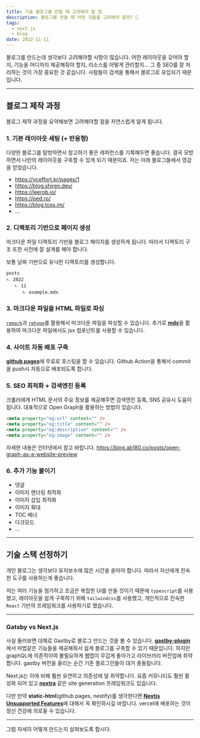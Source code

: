 ```yaml
---
title: 기술 블로그를 만들 때 고려해야 할 점
description: 블로그를 만들 때 어떤 것들을 고려해야 할까? 🤔
tags:
  - next.js
  - blog
date: 2022-11-11
---
```


블로그를 만드는데 생각보다 고려해야할 사항이 많습니다.
어떤 레이아웃을 갖어야 할지, 기능을 어디까지 제공해줘야 할지, 리소스를 어떻게 관리할지...
그 중 SEO를 잘 처리하는 것이 가장 중요한 것 같습니다. 사람들이 검색을 통해서 블로그로 유입되기 때문입니다.

---

## 블로그 제작 과정

블로그 제작 과정을 요약해보면 고려해야할 점을 자연스럽게 알게 됩니다.

### 1. 기본 레이아웃 세팅 (+ 반응형)

다양한 블로그를 탐방하면서 참고하기 좋은 레퍼런스를 기록해두면 좋습니다.
결국 모방하면서 나만의 레이아웃을 구축할 수 있게 되기 때문이죠.
저는 아래 블로그들에서 영감을 얻었습니다.

- https://yceffort.kr/pages/1
- https://blog.shiren.dev/
- https://leerob.io/
- https://ped.ro/
- https://blog.toss.im/
- ...

### 2. 디랙토리 기반으로 페이지 생성

마크다운 파일 디랙토리 기반을 블로그 페이지를 생성하게 됩니다.
따라서 디랙토리 구조 또한 사전에 잘 설계를 해야 합니다.

보통 날짜 기반으로 유닉한 디랙토리를 생성합니다.

```:/2022/11/example
posts
ㄴ 2022
   ㄴ 11
      ㄴ example.mdx
```

### 3. 마크다운 파일을 HTML 파일로 파싱

[`remark`](https://github.com/remarkjs/remark/blob/main/doc/plugins.md)과 [`rehype`](https://github.com/rehypejs/rehype/blob/main/doc/plugins.md)를 활용해서 마크다운 파일을 파싱할 수 있습니다.
추가로 [**mdx**](https://mdxjs.com/)을 활용하여 마크다운 파일에서도 jsx 컴포넌트를 사용할 수 있습니다.

### 4. 사이트 자동 배포 구축

[**github pages**](https://pages.github.com/)에 무료로 호스팅을 할 수 있습니다.
Github Action을 통해서 commit을 push시 자동으로 배포되도록 합니다.

### 5. SEO 최적화 + 검색엔진 등록

크롤러에게 HTML 문서의 주요 정보를 제공해주면 검색엔진 등록, SNS 공유시 도움이 됩니다.
대표적으로 Open Graph을 활용하는 방법이 있습니다.

```html
<meta property="og:url" content="" />
<meta property="og:title" content="" />
<meta property="og:description" content="" />
<meta property="og:image" content="" />
```

자세한 내용은 인터넷에서 참고 바랍니다.
https://blog.ab180.co/posts/open-graph-as-a-website-preview

### 6. 추가 기능 붙이기

- 댓글
- 이미지 랜더링 최적화
- 이미지 삽입 최적화
- 이미지 확대
- TOC 배너
- 다크모드
- ...

---

## 기술 스택 선정하기

개인 블로그는 생각보다 유지보수에 많은 시간을 쏟아야 합니다.
따라서 자신에게 친숙한 도구를 사용하는게 좋습니다.

저는 여러 기능을 첨가하고 조금은 복잡한 UI를 만들 것이기 때문에 `typescript`를 사용했고,
레이아웃을 쉽게 구축하기 위해 `tailwindcss`를 사용했고,
개인적으로 친숙한 `React` 기반의 프레임워크를 사용하기로 했습니다.

---

### Gatsby vs Next.js

사실 둘러보면 대체로 Gastby로 블로그 만드는 것을 볼 수 있습니다.
[**gastby-plugin**](https://www.gatsbyjs.com/plugins)에서 마법같은 기능들을 제공해줘서 쉽게 블로그를 구축할 수 있기 때문입니다.
하지만 graphQL에 의존적이여 불필요하게 웹앱이 무겁게 돌아가고 라이브러리 버전업에 취약합니다.
gastby 버전을 올리는 순간 기존 플로그인들이 대거 충돌됩니다.

Next.js는 이에 비해 훨씬 유연하고 의존성에 덜 취약합니다.
요즘 커뮤니티도 훨씬 활성화 되어 있고 [**nextra**](https://nextra.site/) 같은 site generation 프레임워크도 있습니다.

다만 만약 **static-html**(github pages, nestify)를 생각한다면 [**Nextjs Unsupported Features**](https://nextjs.org/docs/advanced-features/static-html-export#unsupported-features)에 대해서 꼭 확인하시길 바랍니다.
vercel에 배포하는 것이 정신 건강에 의로울 수 있습니다.

---

그럼 자세히 어떻게 만드는지 살펴보도록 합시다.
